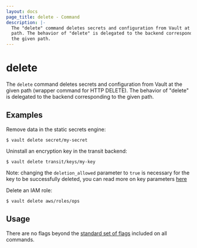 ```yaml
---
layout: docs
page_title: delete - Command
description: |-
  The "delete" command deletes secrets and configuration from Vault at the given
  path. The behavior of "delete" is delegated to the backend corresponding to
  the given path.
---
```


# delete

The `delete` command deletes secrets and configuration from Vault at the given
path (wrapper command for HTTP DELETE). The behavior of "delete" is delegated to
the backend corresponding to the given path.

## Examples

Remove data in the static secrets engine:

```shell-session
$ vault delete secret/my-secret
```

Uninstall an encryption key in the transit backend:

```shell-session
$ vault delete transit/keys/my-key
```

Note: changing the `deletion_allowed` parameter to `true` is necessary for the
key to be successfully deleted, you can read more on key parameters [here](/vault/api-docs/secret/transit#update-key-configuration)

Delete an IAM role:

```shell-session
$ vault delete aws/roles/ops
```

## Usage

There are no flags beyond the [standard set of flags](/vault/docs/commands)
included on all commands.
